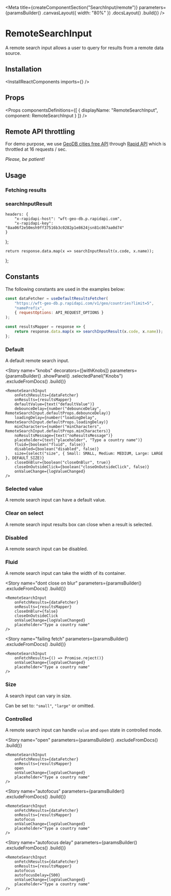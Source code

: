 
<Meta
    title={createComponentSection("SearchInput/remote")}
    parameters={paramsBuilder()
        .canvasLayout({ width: "80%" })
        .docsLayout(<ReactComponentsLayout sourcePath="/packages/react-components/src/search-input/src" />)
        .build()}
/>

# RemoteSearchInput

A remote search input allows a user to query for results from a remote data source.

## Installation

<InstallReactComponents imports={<Imports />} />

## Props

<Props
    componentsDefinitions={[
        { displayName: "RemoteSearchInput", component: RemoteSearchInput }
    ]}
/>

## Remote API throttling

For demo purpose, we use [GeoDB cities free API](https://rapidapi.com/wirefreethought/api/geodb-cities) through [Rapid API](https://rapidapi.com/) which is throttled at 16 requests / sec.

*Please, be patient!*

## Usage

### Fetching results

<ResultsFetcherUsage />

### searchInputResult

<SearchInputResultUsage />

    headers: {
        "x-rapidapi-host": "wft-geo-db.p.rapidapi.com",
        "x-rapidapi-key": "8aa06f2e50msh9ff37516b3c0282p1e8624jsn81c867aa0d74"
    }
};


    return response.data.map(x => searchInputResult(x.code, x.name));
};

## Constants

The following constants are used in the examples below:

```javascript dark
const dataFetcher = useDefaultResultsFetcher(
    "https://wft-geo-db.p.rapidapi.com/v1/geo/countries?limit=5",
    "namePrefix",
    { requestOptions: API_REQUEST_OPTIONS }
);

const resultsMapper = response => {
    return response.data.map(x => searchInputResult(x.code, x.name));
};
```

### Default

A default remote search input.

<Preview>
    <Story name="default">
        <RemoteSearchInput
            onFetchResults={dataFetcher}
            onResults={resultsMapper}
            onValueChange={logValueChanged}
            placeholder="Type a country name"
        />
    </Story>
</Preview>

<Story
    name="knobs"
    decorators={[withKnobs]}
    parameters={paramsBuilder()
        .showPanel()
        .selectedPanel("Knobs")
        .excludeFromDocs()
        .build()}
>
    <RemoteSearchInput
        onFetchResults={dataFetcher}
        onResults={resultsMapper}
        defaultValue={text("defaultValue")}
        debounceDelay={number("debounceDelay", RemoteSearchInput.defaultProps.debounceDelay)}
        loadingDelay={number("loadingDelay", RemoteSearchInput.defaultProps.loadingDelay)}
        minCharacters={number("minCharacters", RemoteSearchInput.defaultProps.minCharacters)}
        noResultsMessage={text("noResultsMessage")}
        placeholder={text("placeholder", "Type a country name")}
        fluid={boolean("fluid", false)}
        disabled={boolean("disabled", false)}
        size={select("size", { Small: SMALL, Medium: MEDIUM, Large: LARGE }, DEFAULT_SIZE)}
        closeOnBlur={boolean("closeOnBlur", true)}
        closeOnOutsideClick={boolean("closeOnOutsideClick", false)}
        onValueChange={logValueChanged}
    />
</Story>

### Selected value

A remote search input can have a default value.

<Preview>
    <Story name="selected value">
        <RemoteSearchInput
            defaultValue="Canada"
            onFetchResults={dataFetcher}
            onResults={resultsMapper}
            onValueChange={logValueChanged}
            placeholder="Type a country name"
        />
    </Story>
</Preview>

### Clear on select

A remote search input results box can close when a result is selected.

<Preview>
    <Story name="clear on select">
        <RemoteSearchInput
            clearOnSelect
            onFetchResults={dataFetcher}
            onResults={resultsMapper}
            onValueChange={logValueChanged}
            placeholder="Type a country name"
        />
    </Story>
</Preview>

### Disabled

A remote search input can be disabled.

<Preview>
    <Story name="disabled">
        <RemoteSearchInput
            disabled
            onFetchResults={dataFetcher}
            onResults={resultsMapper}
            onValueChange={logValueChanged}
            placeholder="Type a country name"
        />
    </Story>
</Preview>

### Fluid

A remote search input can take the width of its container.

<Preview>
    <Story name="fluid">
        <RemoteSearchInput
            fluid
            onFetchResults={dataFetcher}
            onResults={resultsMapper}
            onValueChange={logValueChanged}
            placeholder="Type a country name"
        />
    </Story>
</Preview>

<Story
    name="dont close on blur"
    parameters={paramsBuilder()
        .excludeFromDocs()
        .build()}
>
    <RemoteSearchInput
        onFetchResults={dataFetcher}
        onResults={resultsMapper}
        closeOnBlur={false}
        closeOnOutsideClick
        onValueChange={logValueChanged}
        placeholder="Type a country name"
    />
</Story>

<Story
    name="failing fetch"
    parameters={paramsBuilder()
        .excludeFromDocs()
        .build()}
>
    <RemoteSearchInput
        onFetchResults={() => Promise.reject()}
        onValueChange={logValueChanged}
        placeholder="Type a country name"
    />
</Story>

### Size

A search input can vary in size.

Can be set to: `"small"`, `"large"` or omitted.

<Preview>
    <Story name="size">
        <div className="flex items-end items-space-between">
            <RemoteSearchInput
                size="small"
                onFetchResults={dataFetcher}
                onResults={resultsMapper}
                onValueChange={logValueChanged}
                fluid
                placeholder="Type a country name"
            />
            <RemoteSearchInput
                onFetchResults={dataFetcher}
                onResults={resultsMapper}
                onValueChange={logValueChanged}
                fluid
                placeholder="Type a country name"
            />
            <RemoteSearchInput
                size="large"
                onFetchResults={dataFetcher}
                onResults={resultsMapper}
                onValueChange={logValueChanged}
                fluid
                placeholder="Type a country name"
            />
        </div>
    </Story>
</Preview>

### Controlled

A remote search input can handle `value` and `open` state in controlled mode.

<FilePreview filePath="/search-input/stories/remote-search-input/components/controlled-remote-search-input">
    <ControlledRemoteSearchInput
        onFetchResults={dataFetcher}
        onResults={resultsMapper}
        onValueChange={logValueChanged}
        placeholder="Type a country name"
    />
</FilePreview>

<Story
    name="open"
    parameters={paramsBuilder()
        .excludeFromDocs()
        .build()}
>
    <RemoteSearchInput
        onFetchResults={dataFetcher}
        onResults={resultsMapper}
        open
        onValueChange={logValueChanged}
        placeholder="Type a country name"
    />
</Story>

<Story
    name="autofocus"
    parameters={paramsBuilder()
        .excludeFromDocs()
        .build()}
>
    <RemoteSearchInput
        onFetchResults={dataFetcher}
        onResults={resultsMapper}
        autofocus
        onValueChange={logValueChanged}
        placeholder="Type a country name"
    />
</Story>

<Story
    name="autofocus delay"
    parameters={paramsBuilder()
        .excludeFromDocs()
        .build()}
>
    <RemoteSearchInput
        onFetchResults={dataFetcher}
        onResults={resultsMapper}
        autofocus
        autofocusDelay={500}
        onValueChange={logValueChanged}
        placeholder="Type a country name"
    />
</Story>




